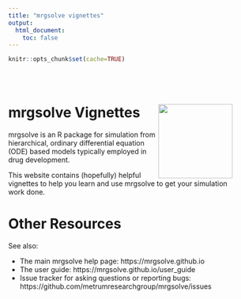 ```yaml
---
title: "mrgsolve vignettes"
output: 
  html_document: 
    toc: false
---
```


```r
knitr::opts_chunk$set(cache=TRUE)
```


<style type="text/css">
.title {
  display: none;
}

#getting-started img {
  margin-right: 10px;
}

</style>

<div class="row" style="padding-top: 30px; width: 90%">
<!--div class="col-sm-6"-->

# **mrgsolve Vignettes** <img src="images/mrgsolve_hex.png" align="right" width="150px"></img>

mrgsolve is an R package for simulation from hierarchical, ordinary differential 
equation (ODE) based models typically employed in drug development.

This website contains (hopefully) helpful vignettes to help you learn and 
use mrgsolve to get your simulation work done.  


# **Other Resources**

See also:

- The main mrgsolve help page: https://mrgsolve.github.io
- The user guide: https://mrgsolve.github.io/user_guide
- Issue tracker for asking questions or reporting bugs: 
  https://github.com/metrumresearchgroup/mrgsolve/issues



</div>